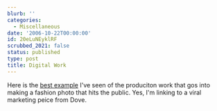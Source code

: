 ```yaml
---
blurb: ''
categories:
  - Miscellaneous
date: '2006-10-22T00:00:00'
id: 20eLuNEyklRF
scrubbed_2021: false
status: published
type: post
title: Digital Work
---
```


Here is the [best example](http://www.campaignforrealbeauty.com/)
I've seen of the produciton work that gos into making a fashion
photo that hits the public. Yes, I'm linking to a viral marketing
peice from Dove.
